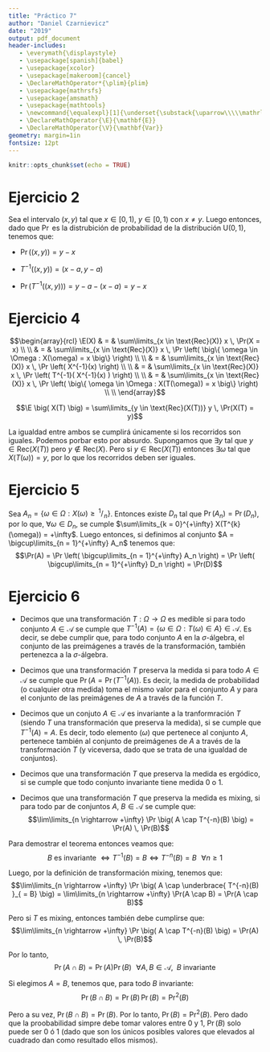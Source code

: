 ```yaml
---
title: "Práctico 7"
author: "Daniel Czarnievicz"
date: "2019"
output: pdf_document
header-includes:
   - \everymath{\displaystyle}
   - \usepackage[spanish]{babel}
   - \usepackage{xcolor}
   - \usepackage[makeroom]{cancel}
   - \DeclareMathOperator*{\plim}{plim}
   - \usepackage{mathrsfs}
   - \usepackage{amsmath}
   - \usepackage{mathtools}
   - \newcommand{\equalexpl}[1]{\underset{\substack{\uparrow\\\\\mathrlap{\text{\hspace{-2em}#1}}}}{\approx}}
   - \DeclareMathOperator{\E}{\mathbf{E}}
   - \DeclareMathOperator{\V}{\mathbf{Var}}
geometry: margin=1in
fontsize: 12pt
---
```


```r
knitr::opts_chunk$set(echo = TRUE)
```

<!--
# Ejercicio 1
-->

# Ejercicio 2

Sea el intervalo $(x, \, y)$ tal que $x \in [0, \, 1)$, $y \in [0, \, 1)$ con $x \neq y$. Luego entonces, dado que $\Pr$ es la distrubición de probabilidad de la distribución $\text{U}(0, \, 1)$, tenemos que:

- $\Pr \big( (x, \, y) \big) = y - x$

- $T^{-1} \big( (x, \, y) \big) = (x - a, \, y - a)$

- $\Pr \left( T^{-1} \big( (x, \, y) \big) \right) = y - a - (x - a) = y - x$

<!--
# Ejercicio 3
-->

# Ejercicio 4

$$\begin{array}{rcl}
\E(X) & = & \sum\limits_{x \in \text{Rec}(X)} x \, \Pr(X = x) \\ \\
   & = & \sum\limits_{x \in \text{Rec}(X)} x \, \Pr \left( \big\{ \omega \in \Omega : X(\omega) = x \big\} \right) \\ \\
   & = & \sum\limits_{x \in \text{Rec}(X)} x \, \Pr \left( X^{-1}(x) \right) \\ \\
   & = & \sum\limits_{x \in \text{Rec}(X)} x \, \Pr \left( T^{-1}( X^{-1}(x) ) \right) \\ \\
   & = & \sum\limits_{x \in \text{Rec}(X)} x \, \Pr \left( \big\{ \omega \in \Omega : X(T(\omega)) = x \big\} \right) \\ \\
\end{array}$$

$$\E \big( X(T) \big) = \sum\limits_{y \in \text{Rec}(X(T))} y \, \Pr(X(T) = y)$$

La igualdad entre ambos se cumplirá únicamente si los recorridos son iguales. Podemos porbar esto por absurdo. Supongamos que $\exists y$ tal que $y \in \text{Rec}(X(T))$ pero $y \notin \text{Rec}(X)$. Pero si $y \in \text{Rec}(X(T))$ entonces $\exists \omega$ tal que $X(T(\omega)) = y$, por lo que los recorridos deben ser iguales.

# Ejercicio 5

Sea $A_n = \big\{ \omega \in \Omega : X(\omega) \geq \, ^1/\!_n \big\}$. Entonces existe $D_n$ tal que $\Pr(A_n) = \Pr(D_n)$, por lo que, $\forall \omega \in D_n$, se cumple $\sum\limits_{k = 0}^{+\infty} X(T^{k}(\omega)) = +\infty$. Luego entonces, si definimos al conjunto $A = \bigcup\limits_{n = 1}^{+\infty} A_n$ tenemos que:
$$\Pr(A) = \Pr \left( \bigcup\limits_{n = 1}^{+\infty} A_n \right) = \Pr \left( \bigcup\limits_{n = 1}^{+\infty} D_n \right) = \Pr(D)$$

# Ejercicio 6

- Decimos que una transformación $T: \Omega \rightarrow \Omega$ es medible si para todo conjunto $A \in \mathcal{A}$ se cumple que $T^{-1}(A) = \big\{ \omega \in \Omega : T(\omega) \in A \big\} \in \mathcal{A}$. Es decir, se debe cumplir que, para todo conjunto $A$ en la $\sigma$-álgebra, el conjunto de las preimágenes a través de la transformación, también pertenezca a la $\sigma$-álgebra.

- Decimos que una transformación $T$ preserva la medida si para todo $A \in \mathcal{A}$ se cumple que $\Pr(A = \Pr(T^{-1}(A))$. Es decir, la medida de probabilidad (o cualquier otra medida) toma el mismo valor para el conjunto $A$ y para el conjunto de las preimágenes de $A$ a través de la función $T$.

- Decimos que un conjuto $A \in \mathcal{A}$ es invariante a la tranformración $T$ (siendo $T$ una transformación que preserva la medida), si se cumple que $T^{-1}(A) = A$. Es decir, todo elemento ($\omega$) que pertenece al conjunto $A$, pertenece también al conjunto de preimágenes de $A$ a través de la transformación $T$ (y viceversa, dado que se trata de una igualdad de conjuntos).

- Decimos que una transformación $T$ que preserva la medida es ergódico, si se cumple que todo conjunto invariante tiene medida 0 o 1.

- Decimos que una transformación $T$ que preserva la medida es mixing, si para todo par de conjuntos $A$, $B \in \mathcal{A}$ se cumple que:
$$\lim\limits_{n \rightarrow +\infty} \Pr \big( A \cap T^{-n}(B) \big) = \Pr(A) \, \Pr(B)$$

Para demostrar el teorema entonces veamos que:
$$B \text{ es invariante } \Leftrightarrow T^{-1}(B) = B \Leftrightarrow T^{-n}(B) = B \,\,\,\, \forall n \geq 1$$

Luego, por la definición de transformación mixing, tenemos que:
$$\lim\limits_{n \rightarrow +\infty} \Pr \big( A \cap \underbrace{ T^{-n}(B) }_{ = B} \big) = \lim\limits_{n \rightarrow +\infty} \Pr(A \cap B) = \Pr(A \cap B)$$

Pero si $T$ es mixing, entonces también debe cumplirse que:
$$\lim\limits_{n \rightarrow +\infty} \Pr \big( A \cap T^{-n}(B) \big) = \Pr(A) \, \Pr(B)$$

Por lo tanto,
$$\Pr(A \cap B) = \Pr(A) \Pr(B) \,\,\,\, \forall A,B \in \mathcal{A}, \,\,\, B \text{ invariante}$$

Si elegimos $A = B$, tenemos que, para todo $B$ invariante:
$$\Pr (B \cap B) = \Pr(B) \, \Pr(B) = {\Pr}^2(B)$$

Pero a su vez, $\Pr (B \cap B) = \Pr(B)$. Por lo tanto, $\Pr(B) = {\Pr}^2(B)$. Pero dado que la proobabilidad simpre debe tomar valores entre 0 y 1, $\Pr(B)$ solo puede ser 0 ó 1 (dado que son los únicos posibles valores que elevados al cuadrado dan como resultado ellos mismos).
